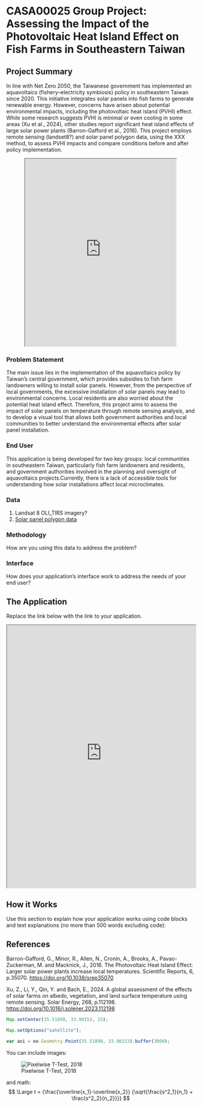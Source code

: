 # CASA00025 Group Project: Assessing the Impact of the Photovoltaic Heat Island Effect on Fish Farms in Southeastern Taiwan

## Project Summary 

In line with Net Zero 2050, the Taiwanese government has implemented an aquavoltaics (fishery–electricity symbiosis) policy in southeastern Taiwan since 2020. This initiative integrates solar panels into fish farms to generate renewable energy. However, concerns have arisen about potential environmental impacts, including the photovoltaic heat island (PVHI) effect. While some research suggests PVHI is minimal or even cooling in some areas (Xu et al., 2024), other studies report significant heat island effects of large solar power plants (Barron-Gafford et al., 2016). This project employs remote sensing (landset8?) and solar panel polygon data, using the XXX method, to assess PVHI impacts and compare conditions before and after policy implementation.

:::{.column-page style="text-align: center;"}
<iframe src='https://www.youtube.com/embed/nRabktbLZyA' width='80%' height='500px'></iframe>
:::

### Problem Statement 

The main issue lies in the implementation of the aquavoltaics policy by Taiwan’s central government, which provides subsidies to fish farm landowners willing to install solar panels. However, from the perspective of local governments, the excessive installation of solar panels may lead to environmental concerns. Local residents are also worried about the potential heat island effect. Therefore, this project aims to assess the impact of solar panels on temperature through remote sensing analysis, and to develop a visual tool that allows both government authorities and local communities to better understand the environmental effects after solar panel installation.

### End User 

This application is being developed for two key groups: local communities in southeastern Taiwan, particularly fish farm landowners and residents, and government authorities involved in the planning and oversight of aquavoltaics projects.Currently, there is a lack of accessible tools for understanding how solar installations affect local microclimates.

### Data
1. Landsat 8 OLI_TIRS imagery?
2. [Solar panel polygon data](https://github.com/kiang/moeaea.gov.tw)

### Methodology

How are you using this data to address the problem?

### Interface

How does your application's interface work to address the needs of your end user?

## The Application 

Replace the link below with the link to your application.

:::{.column-page}

<iframe src='https://ollielballinger.users.earthengine.app/view/turkey-earthquake' width='100%' height='700px'></iframe>

:::


## How it Works 

Use this section to explain how your application works using code blocks and text explanations (no more than 500 words excluding code):

## References

Barron-Gafford, G., Minor, R., Allen, N., Cronin, A., Brooks, A., Pavao-Zuckerman, M. and Macknick, J., 2016. The Photovoltaic Heat Island Effect: Larger solar power plants increase local temperatures. Scientific Reports, 6, p.35070. [https://doi.org/10.1038/srep35070](https://doi.org/10.1038/srep35070)

Xu, Z., Li, Y., Qin, Y. and Bach, E., 2024. A global assessment of the effects of solar farms on albedo, vegetation, and land surface temperature using remote sensing. Solar Energy, 268, p.112198. [https://doi.org/10.1016/j.solener.2023.112198](https://doi.org/10.1016/j.solener.2023.112198)



```js
Map.setCenter(35.51898, 33.90153, 15);

Map.setOptions("satellite");

var aoi = ee.Geometry.Point(35.51898, 33.90153).buffer(3000);
```

You can include images:

![Pixelwise T-Test, 2018](images/beirut_change_2020.jpg)

and math:
$$ \Large t = {\frac{\overline{x_1}-\overline{x_2}} {\sqrt{\frac{s^2_1}{n_1} + \frac{s^2_2}{n_2}}}} $$







